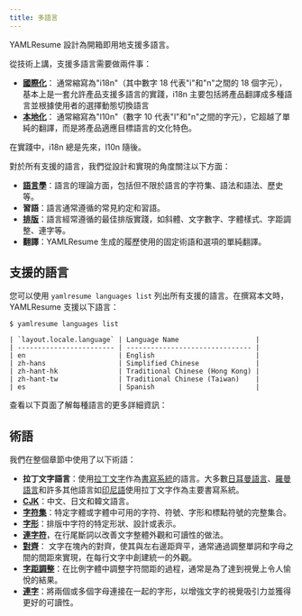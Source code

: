 ```yaml
---
title: 多語言
---
```


YAMLResume 設計為開箱即用地支援多語言。

從技術上講，支援多語言需要做兩件事：

- **[國際化](https://phrase.com/blog/posts/internationalization-vs-localization/#what-is-internationalization-i18n)**：
  通常縮寫為"i18n"（其中數字 18 代表"i"和"n"之間的 18 個字元），基本上是一套允許產品支援多語言的實踐，i18n 主要包括將產品翻譯成多種語言並根據使用者的選擇動態切換語言
- **[本地化](https://phrase.com/blog/posts/internationalization-vs-localization/#what-is-localization-l10n)**：
  通常縮寫為"l10n"（數字 10 代表"l"和"n"之間的字元），它超越了單純的翻譯，而是將產品適應目標語言的文化特色。

在實踐中，i18n 總是先來，l10n 隨後。

對於所有支援的語言，我們從設計和實現的角度關注以下方面：

- **[語言學](https://en.wikipedia.org/wiki/Linguistics)**：語言的理論方面，包括但不限於語言的字符集、語法和語法、歷史等。
- **習語**：語言通常遵循的常見約定和習語。
- **[排版](https://en.wikipedia.org/wiki/Typesetting)**：語言經常遵循的最佳排版實踐，如斜體、文字數字、字體樣式、字距調整、連字等。
- **翻譯**：YAMLResume 生成的履歷使用的固定術語和選項的單純翻譯。

## 支援的語言

您可以使用 `yamlresume languages list` 列出所有支援的語言。在撰寫本文時，YAMLResume 支援以下語言：

```console
$ yamlresume languages list

| `layout.locale.language` | Language Name                   |
| ------------------------ | ------------------------------- |
| en                       | English                         |
| zh-hans                  | Simplified Chinese              |
| zh-hant-hk               | Traditional Chinese (Hong Kong) |
| zh-hant-tw               | Traditional Chinese (Taiwan)    |
| es                       | Spanish                         |
```

查看以下頁面了解每種語言的更多詳細資訊：

<Cards>
  <Card
    title="English"
    href="/content/multi-languages/english"
    description="當您創建新履歷時，英語是 YAMLResume 的預設語言。"
  />
  <Card
    title="Chinese"
    href="/content/multi-languages/chinese"
    description="支援簡體中文和繁體中文（香港和台灣）。"
  />
  <Card
    title="Norwegian"
    href="/content/multi-languages/norwegian"
    description="挪威語是一種主要在挪威使用的北日耳曼語言。"
  />
  <Card
    title="Spanish"
    href="/content/multi-languages/spanish"
    description="西班牙語也使用拉丁文字作為主要書寫系統。"
  />
</Cards>

## 術語

我們在整個章節中使用了以下術語：

- **拉丁文字語言**：使用[拉丁文字](https://en.wikipedia.org/wiki/Latin_script)作為[書寫系統](https://en.wikipedia.org/wiki/Writing_system)的語言。大多數[日耳曼語言](https://en.wikipedia.org/wiki/Germanic_languages)、[羅曼語言](https://en.wikipedia.org/wiki/Romance_languages)和許多其他語言如[印尼語](https://en.wikipedia.org/wiki/Indonesian_language)使用拉丁文字作為主要書寫系統。
- **[CJK](https://en.wikipedia.org/wiki/CJK_characters)**：中文、日文和韓文語言。
- **[字符集](https://www.creatopy.com/blog/what-is-a-character-set/)**：特定字體或字體中可用的字符、符號、字形和標點符號的完整集合。
- **[字形](https://en.wikipedia.org/wiki/Glyph)**：排版中字符的特定形狀、設計或表示。
- **[連字符](https://en.wikipedia.org/wiki/Syllabification)**，在行尾斷詞以改善文字整體外觀和可讀性的做法。
- **[對齊](https://en.wikipedia.org/wiki/Typographic_alignment#Justified)**：
  文字在塊內的對齊，使其與左右邊距齊平，通常通過調整單詞和字母之間的間距來實現，在每行文字中創建統一的外觀。
- **[字距調整](https://en.wikipedia.org/wiki/Kerning)**：在比例字體中調整字符間距的過程，通常是為了達到視覺上令人愉悅的結果。
- **[連字](https://en.wikipedia.org/wiki/Ligature_(writing))**：將兩個或多個字母連接在一起的字形，以增強文字的視覺吸引力並獲得更好的可讀性。
